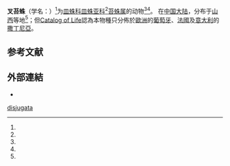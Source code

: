 {{Speciesbox
| genus = Tapinopa
| species = disjugata
| authority = {{tsl|sv|Simon (auktor)||Simon}}, 1884
}}

'''叉苔蛛'''（学名：{{lang|la|''Tapionopa disjugata''}}）<ref name = "col276337"/>为[[皿蛛科|皿蛛科]][[皿蛛亚科|皿蛛亚科]]<ref name='id13364'/>[[苔蛛属|苔蛛属]]的动物<ref name = "COL"/><ref name = "source"/>。
在[[中国大陆|中国大陆]]，分布于[[山西|山西]]等地<ref name='id13364'/>；但[[Catalog_of_Life|Catalog of Life]]認為本物種只分佈於[[歐洲|歐洲]]的[[葡萄牙|葡萄牙]]、[[法國|法國]]及[[意大利|意大利]]的[[撒丁尼亞|撒丁尼亞]]{{r|COL}}。

==参考文献==
{{reflist |refs=
<ref name="COL">{{cite COL |taxon=tapinopa+disjugata |year=2011 }}</ref>
<ref name="col276337">Simon, E. (1884a) ''Les arachnides de France''., Paris, 5: 180-885.</ref>
<ref name="id13364">{{cite web
| url =http://www.bioinfo.cn/db05/BjdwSpecies.php?action=view&id=13364
| deadurl =yes
| archiveurl =https://web.archive.org/web/20160305080943/http://www.bioinfo.cn/db05/BjdwSpecies.php?action=view&id=13364
| title =叉苔蛛
| work =《中国动物物种编目数据库》
| publisher =中国科学院微生物研究所
| author =中国科学院动物研究所
| accessdate =2009-04-28
| archivedate =2016-03-05
}}</ref>
<ref name="source">''SpidCat: The World Spider Catalog''. Platnick N.I. & Raven R.J., 2008-01-07</ref>
}}

==外部連結==
{{commons category|Tapionopa disjugata}}
*{{Wikispecies-inline|Tapionopa disjugata}}
{{Taxonbar}}

[[Category:苔蛛属|disjugata]]


{{蜘蛛小作品}}